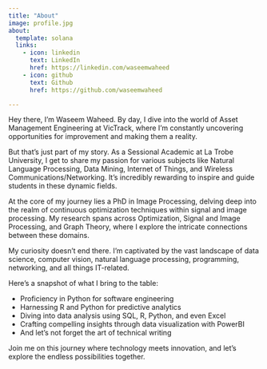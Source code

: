```yaml
---
title: "About"
image: profile.jpg
about:
  template: solana
  links:
    - icon: linkedin
      text: LinkedIn
      href: https://linkedin.com/waseemwaheed
    - icon: github
      text: Github
      href: https://github.com/waseemwaheed

---
```


Hey there, I'm Waseem Waheed. By day, I dive into the world of Asset Management Engineering at VicTrack, where I'm constantly uncovering opportunities for improvement and making them a reality.

But that's just part of my story. As a Sessional Academic at La Trobe University, I get to share my passion for various subjects like Natural Language Processing, Data Mining, Internet of Things, and Wireless Communications/Networking. It's incredibly rewarding to inspire and guide students in these dynamic fields.

At the core of my journey lies a PhD in Image Processing, delving deep into the realm of continuous optimization techniques within signal and image processing. My research spans across Optimization, Signal and Image Processing, and Graph Theory, where I explore the intricate connections between these domains.

My curiosity doesn't end there. I'm captivated by the vast landscape of data science, computer vision, natural language processing, programming, networking, and all things IT-related.

Here's a snapshot of what I bring to the table:

* Proficiency in Python for software engineering
* Harnessing R and Python for predictive analytics
* Diving into data analysis using SQL, R, Python, and even Excel
* Crafting compelling insights through data visualization with PowerBI
* And let's not forget the art of technical writing

Join me on this journey where technology meets innovation, and let's explore the endless possibilities together.